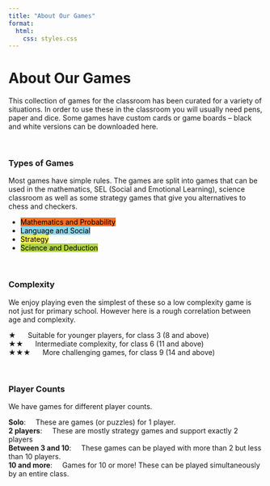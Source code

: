 ```yaml
---
title: "About Our Games"
format:
  html:
    css: styles.css
---
```


# **About Our Games**

This collection of games for the classroom has been curated for a variety of situations. In order to use these in the classroom you will usually need pens, paper and dice. Some games have custom cards or game boards – black and white versions can be downloaded here. \

\

### Types of Games
Most games have simple rules. The games are split into games that can be used in the mathematics, SEL (Social and Emotional Learning), science classroom as well as some strategy games that give you alternatives to chess and checkers.

- <span class="badge" style="background-color: #f37024; color: black">Mathematics and Probability</span>
- <span class="badge" style="background-color: #8cd6ea; color: black">Language and Social</span>
- <span class="badge" style="background-color: #f7ee4c; color: black">Strategy</span>
- <span class="badge" style="background-color: #b3d34a ; color: black">Science and Deduction</span>

\

### Complexity
We enjoy playing even the simplest of these so a low complexity game is not just for primary school. However here is a rough correlation between age and complexity.

★ &nbsp;&nbsp;&nbsp;&nbsp; Suitable for younger players, for class 3 (8 and above) \
★★  &nbsp;&nbsp;&nbsp;&nbsp; Intermediate complexity, for class 6 (11 and above) \
★★★  &nbsp;&nbsp;&nbsp;&nbsp; More challenging games, for class 9 (14 and above) \

\

### Player Counts
We have games for different player counts.

**Solo**: &nbsp;&nbsp;&nbsp; These are games (or puzzles) for 1 player. \
**2 players**: &nbsp;&nbsp;&nbsp; These are mostly strategy games and support exactly 2 players \
**Between 3 and 10**: &nbsp;&nbsp;&nbsp; These games can be played with more than 2 but less than 10 players. \
**10 and more**: &nbsp;&nbsp;&nbsp; Games for 10 or more! These can be played simultaneously by an entire class. \
